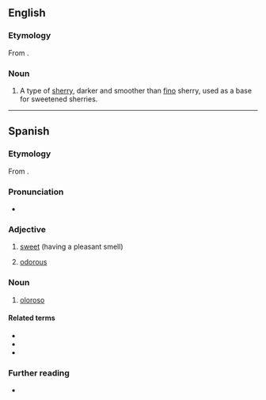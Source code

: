 ==English==
{{wikipedia}}

===Etymology===
From {{bor|en|es|oloroso}}.

===Noun===
{{en-noun|~}}

# A type of [[sherry]], darker and smoother than [[fino]] sherry, used as a base for sweetened sherries.

----

==Spanish==

===Etymology===
From {{suffix|es|olor|oso}}.

===Pronunciation===
* {{rhymes|es|oso|s=4}}
{{es-IPA}}

===Adjective===
{{es-adj}}

# [[sweet]] (having a pleasant smell)
#: {{ant|es|hediondo}}
# [[odorous]]

===Noun===
{{es-noun|m}}

# [[#English|oloroso]]

====Related terms====
* {{l|es|olor}}
* {{l|es|oler}}
* {{l|es|olfato}}

===Further reading===
* {{R:DRAE}}